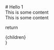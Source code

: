 <div className="text-7xl">
# Hello 1
</div>

<div className="w-full grid grid-cols-2">
  <div>
    This is some content
  </div>
  <div>
    This is some content
  </div>
</div>


  return <div className="flex flex-col justify-center items-center h-screen">{children}</div>
}